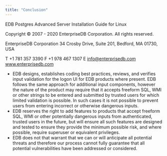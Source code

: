 ```yaml
---
title: "Conclusion"
---
```


EDB Postgres Advanced Server Installation Guide for Linux

Copyright © 2007 - 2020 EnterpriseDB Corporation. All rights reserved.

EnterpriseDB Corporation 34 Crosby Drive, Suite 201, Bedford, MA 01730, USA

T +1 781 357 3390 F +1 978 467 1307 E <info@enterprisedb.com> www.enterprisedb.com

  - EDB designs, establishes coding best practices, reviews, and verifies input validation for the logon UI for EDB products where present. EDB follows the same approach for additional input components, however the nature of the product may require that it accepts freeform SQL, WMI or other strings to be entered and submitted by trusted users for which limited validation is possible. In such cases it is not possible to prevent users from entering incorrect or otherwise dangerous inputs.
  - EDB reserves the right to add features to products that accept freeform SQL, WMI or other potentially dangerous inputs from authenticated, trusted users in the future, but will ensure all such features are designed and tested to ensure they provide the minimum possible risk, and where possible, require superuser or equivalent privileges.
  - EDB does not that warrant that we can or will anticipate all potential threats and therefore our process cannot fully guarantee that all potential vulnerabilities have been addressed or considered.
